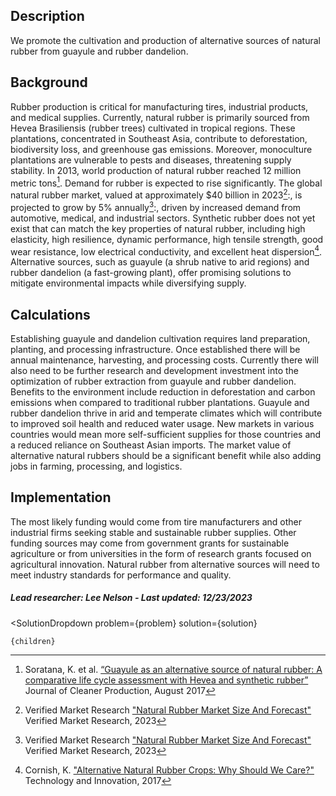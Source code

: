 

## Description
We promote the cultivation and production of alternative sources of natural rubber from guayule and rubber dandelion.

## Background
Rubber production is critical for manufacturing tires, industrial products, and medical supplies. Currently, natural rubber is primarily sourced from Hevea Brasiliensis (rubber trees) cultivated in tropical regions. These plantations, concentrated in Southeast Asia, contribute to deforestation, biodiversity loss, and greenhouse gas emissions. Moreover, monoculture plantations are vulnerable to pests and diseases, threatening supply stability.
In 2013, world production of natural rubber reached 12 million metric tons[^"1"]. Demand for rubber is expected to rise significantly. The global natural rubber market, valued at approximately $40 billion in 2023[^"3"]:, is projected to grow by 5% annually[^"3"]:, driven by increased demand from automotive, medical, and industrial sectors. Synthetic rubber does not yet exist that can match the key properties of natural rubber, including high elasticity, high resilience, dynamic performance, high tensile strength, good wear resistance, low electrical conductivity, and excellent heat dispersion[^"2"]. 
Alternative sources, such as guayule (a shrub native to arid regions) and rubber dandelion (a fast-growing plant), offer promising solutions to mitigate environmental impacts while diversifying supply.

## Calculations

Establishing guayule and dandelion cultivation requires land preparation, planting, and processing infrastructure. Once established there will be annual maintenance, harvesting, and processing costs. Currently there will also need to be further research and development investment into the optimization of rubber extraction from guayule and rubber dandelion.
Benefits to the environment include reduction in deforestation and carbon emissions when compared to traditional rubber plantations. Guayule and rubber dandelion thrive in arid and temperate climates which will contribute to improved soil health and reduced water usage.
New markets in various countries would mean more self-sufficient supplies for those countries and a reduced reliance on Southeast Asian imports.
The market value of alternative natural rubbers should be a significant benefit while also adding jobs in farming, processing, and logistics.

## Implementation
The most likely funding would come from tire manufacturers and other industrial firms seeking stable and sustainable rubber supplies. Other funding sources may come from government grants for sustainable agriculture or from universities in the form of research grants focused on agricultural innovation.
Natural rubber from alternative sources will need to meet industry standards for performance and quality.

##### Lead researcher: Lee Nelson - Last updated: 12/23/2023

[^"1"]: Soratana, K. et al. [“Guayule as an alternative source of natural rubber: A comparative life cycle assessment with Hevea and synthetic rubber”](https://doi.org/10.1016/j.jclepro.2017.05.070) Journal of Cleaner Production, August 2017

[^"2"]: Cornish, K. ["Alternative Natural Rubber Crops: Why Should We Care?"](https://doi.org/10.21300/18.4.2017.245) Technology and Innovation, 2017

[^"3"]: Verified Market Research ["Natural Rubber Market Size And Forecast"](https://www.verifiedmarketresearch.com/product/natural-rubber-market/) Verified Market Research, 2023


  <SolutionDropdown 
    problem={problem} 
    solution={solution}
  >
    {children}
  </SolutionDropdown>